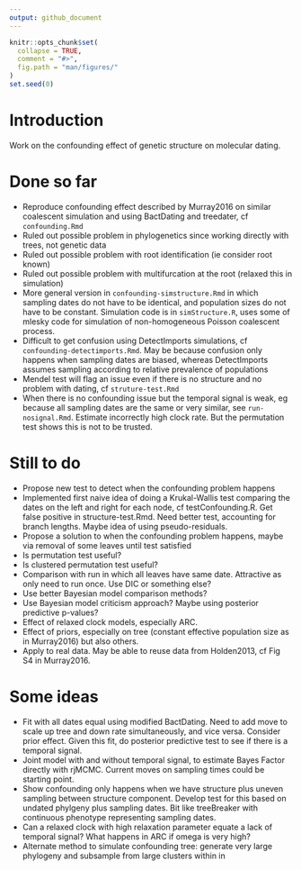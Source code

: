 ```yaml
---
output: github_document
---
```


<!-- README.md is generated from README.Rmd. Please edit that file -->

```r
knitr::opts_chunk$set(
  collapse = TRUE,
  comment = "#>",
  fig.path = "man/figures/"
)
set.seed(0)
```

# Introduction

Work on the confounding effect of genetic structure on molecular dating.

# Done so far

- Reproduce confounding effect described by Murray2016 on similar coalescent simulation and using BactDating and treedater, cf `confounding.Rmd`
- Ruled out possible problem in phylogenetics since working directly with trees, not genetic data
- Ruled out possible problem with root identification (ie consider root known)
- Ruled out possible problem with multifurcation at the root (relaxed this in simulation)
- More general version in `confounding-simstructure.Rmd` in which sampling dates do not have to be identical, and population sizes do not have to be constant. Simulation code is in `simStructure.R`, uses some of mlesky code for simulation of non-homogeneous Poisson coalescent process.
- Difficult to get confusion using DetectImports simulations, cf `confounding-detectimports.Rmd`. May be because confusion only happens when sampling dates are biased, whereas DetectImports assumes sampling according to relative prevalence of populations
- Mendel test will flag an issue even if there is no structure and no problem with dating, cf `struture-test.Rmd`
- When there is no confounding issue but the temporal signal is weak, eg because all sampling dates are the same or very similar, see `run-nosignal.Rmd`. Estimate incorrectly high clock rate. But the permutation test shows this is not to be trusted.

# Still to do

- Propose new test to detect when the confounding problem happens
- Implemented first naive idea of doing a Krukal-Wallis test comparing the dates on the left and right for each node, cf testConfounding.R. Get false positive in structure-test.Rmd. Need better test, accounting for branch lengths. Maybe idea of using pseudo-residuals.
- Propose a solution to when the confounding problem happens, maybe via removal of some leaves until test satisfied
- Is permutation test useful?
- Is clustered permutation test useful?
- Comparison with run in which all leaves have same date. Attractive as only need to run once. Use DIC or something else?
- Use better Bayesian model comparison methods?
- Use Bayesian model criticism approach? Maybe using posterior predictive p-values?
- Effect of relaxed clock models, especially ARC.
- Effect of priors, especially on tree (constant effective population size as in Murray2016) but also others.
- Apply to real data. May be able to reuse data from Holden2013, cf Fig S4 in Murray2016.

# Some ideas

- Fit with all dates equal using modified BactDating. Need to add move to scale up tree and down rate simultaneously, and vice versa. Consider prior effect. Given this fit, do posterior predictive test to see if there is a temporal signal. 
- Joint model with and without temporal signal, to estimate Bayes Factor directly with rjMCMC. Current moves on sampling times could be starting point. 
- Show confounding only happens when we have structure plus uneven sampling between structure component. Develop test for this based on undated phylgeny plus sampling dates. Bit like treeBreaker with continuous phenotype representing sampling dates.
- Can a relaxed clock with high relaxation parameter equate a lack of temporal signal? What happens in ARC if omega is very high?
- Alternate method to simulate confounding tree: generate very large phylogeny and subsample from large clusters within in